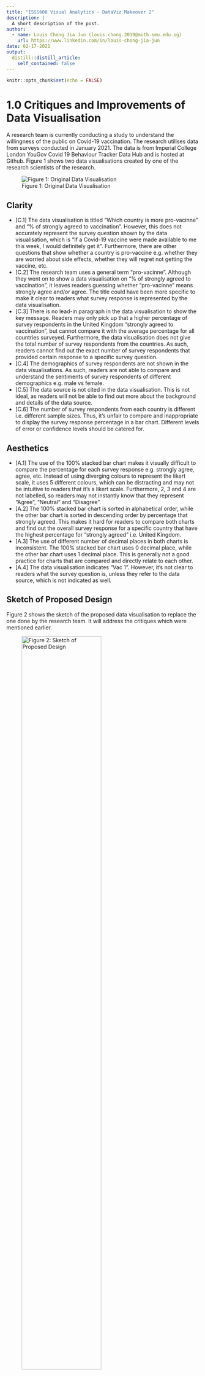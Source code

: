 ```yaml
---
title: "ISSS608 Visual Analytics - DataViz Makeover 2"
description: |
  A short description of the post.
author:
  - name: Louis Chong Jia Jun (louis.chong.2019@mitb.smu.edu.sg)
    url: https://www.linkedin.com/in/louis-chong-jia-jun
date: 02-17-2021
output:
  distill::distill_article:
    self_contained: false
---
```



```r
knitr::opts_chunk$set(echo = FALSE)
```

# 1.0 Critiques and Improvements of Data Visualisation

A research team is currently conducting a study to understand the willingness of the public on Covid-19 vaccination. The research utilises data from surveys conducted in January 2021. The data is from Imperial College London YouGov Covid 19 Behaviour Tracker Data Hub and is hosted at Github. Figure 1 shows two data visualisations created by one of the research scientists of the research.

![Figure 1: Original Data Visualisation](https://raw.githubusercontent.com/louischong1990/blog/master/Makeover2/Images/Picture1.png)

## Clarity

* [C.1] The data visualisation is titled "Which country is more pro-vacinne" and "% of strongly agreed to vaccination". However, this does not accurately represent the survey question shown by the data visualisation, which is "If a Covid-19 vaccine were made available to me this week, I would definitely get it". Furthermore, there are other questions that show whether a country is pro-vaccine e.g. whether they are worried about side effects, whether they will regret not getting the vaccine, etc.
* [C.2] The research team uses a general term "pro-vacinne". Although they went on to show a data visualisation on "% of strongly agreed to vaccination", it leaves readers guessing whether "pro-vacinne" means strongly agree and/or agree. The title could have been more specific to make it clear to readers what survey response is represented by the data visualisation.
* [C.3] There is no lead-in paragraph in the data visualisation to show the key message. Readers may only pick up that a higher percentage of survey respondents in the United Kingdom "strongly agreed to vaccination", but cannot compare it with the average percentage for all countries surveyed. Furthermore, the data visualisation does not give the total number of survey respondents from the countries. As such, readers cannot find out the exact number of survey respondents that provided certain response to a specific survey question.
* [C.4] The demographics of survey respondents are not shown in the data visualisations. As such, readers are not able to compare and understand the sentiments of survey respondents of different demographics e.g. male vs female.
* [C.5] The data source is not cited in the data visualisation. This is not ideal, as readers will not be able to find out more about the background and details of the data source.
* [C.6] The number of survey respondents from each country is different i.e. different sample sizes. Thus, it's unfair to compare and inappropriate to display the survey response percentage in a bar chart. Different levels of error or confidence levels should be catered for.

## Aesthetics

* [A.1] The use of the 100% stacked bar chart makes it visually difficult to compare the percentage for each survey response e.g. strongly agree, agree, etc. Instead of using diverging colours to represent the likert scale, it uses 5 different colours, which can be distracting and may not be intuitive to readers that it's a likert scale. Furthermore, 2, 3 and 4 are not labelled, so readers may not instantly know that they represent "Agree", "Neutral" and "Disagree".
* [A.2] The 100% stacked bar chart is sorted in alphabetical order, while the other bar chart is sorted in descending order by percentage that strongly agreed. This makes it hard for readers to compare both charts and find out the overall survey response for a specific country that have the highest percentage for "strongly agreed" i.e. United Kingdom.
* [A.3] The use of different number of decimal places in both charts is inconsistent. The 100% stacked bar chart uses 0 decimal place, while the other bar chart uses 1 decimal place. This is generally not a good practice for charts that are compared and directly relate to each other.
* [A.4] The data visualisation indicates "Vac 1". However, it's not clear to readers what the survey question is, unless they refer to the data source, which is not indicated as well.

## Sketch of Proposed Design

Figure 2 shows the sketch of the proposed data visualisation to replace the one done by the research team. It will address the critiques which were mentioned earlier.

![Figure 2: Sketch of Proposed Design](https://raw.githubusercontent.com/louischong1990/blog/master/Makeover2/Images/Sketch.jpg){width=70%}

* [C.1] A filter is shown such that readers can choose the survey question. The survey question will be reflected in the title and all data visualisations or charts will change whenever the reader selects a different survey question.
* [C.2] Specific terms are used e.g. strongly agree, agree, neutral, disagree and strongly disagree to make the chosen survey response clear to readers. Readers can also choose the survey response to look at and the title, dot plot and bar chart (breakdown of survey respondents) will change accordingly.
* [C.3] The title or lead-in paragraph can be changed by readers according to the chosen Survey Question, Survey Response and filters. It will give readers an overview on the overall survey response percentage and number of survey respondents for the selected survey question. Each data visualisation or chart will also show the number of survey respondents under each point or bar using Tooltip.
* [C.4] Readers can use the bar chart (breakdown of survey respondents) to compare and understand the sentiments of survey respondents of different demographics. In addition, they can filter based on each demographic to analyse and compare how the various data visualisations change.
* [C.5] The data source will be labelled at the bottom of the data visualisation or dashboard.
* [C.6] A parameter is created such that readers can change the confidence interval. This allows a better comparison of survey responses from countries with different sample sizes. The error bars on the dot plot will change when a different confidence interval is chosen.
* [A.1] A diverging stacked bar chart is used to represent the survey response (likert scale) instead. Diverging colours are used i.e. dark blue for strongly agree to dark red for strongly disagree. Each survey response is labelled appropriately for clarity to readers.
* [A.2] Parameters are created to allow readers to sort both the dot plot and diverging stacked bar chart at the same time. This allows better comparison of the survey responses from each country.
* [A.3] All the data visualisations or charts, titles and tooltips are standardised to show percentage in 0 decimal place. 
* [A.4] The survey questions are properly named for clarity to readers.

# 2.0 Step-by-Step Description of Data Visualisation Preparation

## Data Preparation

* The survey data from Imperial College London YouGov Covid 19 Behaviour Tracker Data Hub, hosted at Github, is downloaded by running Git Clone on RStudio ($ git clone https://github.com/YouGov-Data/covid-19-tracker).
* Data files containing responses to the 6 surveys (vac_1, vac2_1, vac2_2, vac2_3, vac2_6, vac_3) and the attributes (gender, age, household_size, household_children, employment_status) are used. This include data from Australia, Canada, Denmark, Finland, France, Germany, Italy, Japan, Netherlands, Norway, Singapore, South Korea, Spain, Sweden and United Kingdom. The relevant columns are extracted via Excel.
* Each country's data file is filtered on Excel and only rows containing responses to the 6 surveys are extracted (Figure 3).

![Figure 3: Rows with Survey Responses](https://raw.githubusercontent.com/louischong1990/blog/master/Makeover2/Images/Picture2.png)

* For Denmark, Finland, Norway and Sweden, the responses to employment status are separated into many columns. IF formula is used on Excel to collate the survey respondent's employment status in a single column and rename to the respective employment status (Full time employment, Part time employment, Full time student, Retired, Unemployed, Not working, Others) (Figure 4).

![Figure 4: Columns with Employment Status](https://raw.githubusercontent.com/louischong1990/blog/master/Makeover2/Images/Picture3.png)

* Under the columns with the survey responses, "1 - Strongly agree" and "5 - Strongly disagree" are renamed to "1" and "5" respectively to allow the diverging stacked bar chart to be built subsequently.
* Under the column with household size, "8" is renamed to "8 or more".
* Under the column with household children, "5", "6", "7" and "8" are renamed to "5 or more" and "Don't know" to "Prefer not to say".
* The various countries' data files are merged in Excel and a column is added to indicate the Country. The final dataset is saved as cleaned.xlsx. A sample of final dataset is seen in Figure 5.

![Figure 5: Final Dataset](https://raw.githubusercontent.com/louischong1990/blog/master/Makeover2/Images/Picture4.png)

## Import into Tableau

* The cleaned.xlsx is imported into Tableau (Figure 6).

![Figure 6: Import into Tableau Type](https://raw.githubusercontent.com/louischong1990/blog/master/Makeover2/Images/Picture5.png)

* The data types of Record No, Household Size and Household Children are changed to String (Figure 7).

![Figure 7: Change of Data Type](https://raw.githubusercontent.com/louischong1990/blog/master/Makeover2/Images/Picture6.png)

* The vac_1, vac2_1, vac2_2, vac2_3, vac2_6 and vac_3 columns are renamed to the respective survey questions (Figure 8). The columns are clicked and pivoted (Figure 9). This will form two columns, one for Survey Question and another for Survey Response. The two columns are renamed accordingly. Figure 10 shows the data table used for subsequent data visualisations.

![Figure 8: Rename Survey Questions](https://raw.githubusercontent.com/louischong1990/blog/master/Makeover2/Images/Picture7.png)

![Figure 9: Pivot Columns](https://raw.githubusercontent.com/louischong1990/blog/master/Makeover2/Images/Picture8.png)

![Figure 10: Data Table](https://raw.githubusercontent.com/louischong1990/blog/master/Makeover2/Images/Picture9.png)

* Moving on to the Worksheet, the Age, Country, Employment Status, Gender, Household Children, Household Size, Survey Question and Survey Response should be under Dimensions (Figure 11).

![Figure 11: Dimensions](https://raw.githubusercontent.com/louischong1990/blog/master/Makeover2/Images/Picture10.png)

* Next, we right click Survey Response to edit the aliases to the respective Survey Response (Strongly Agree, Agree, Neutral, Disagree, Strongly Disagree) to be clear to readers, as seen in Figure 12.

![Figure 12: Aliases for Survey Response](https://raw.githubusercontent.com/louischong1990/blog/master/Makeover2/Images/Picture11.png)

## Diverging Stacked Bar Chart

* First, we created calculated fields by following the step shown in Figure 13. The following calculated fields are created:
  + Number of Records: 1
  + Total Count: TOTAL(SUM([Number of Records]))
  + Count Negative: IF [Survey Response]>3 THEN 1 ELSEIF [Survey Response]=3 THEN 0.5 ELSE 0 END
  + Total Count Negative : TOTAL(SUM([Count Negative]))
  + Percentage: SUM([Number of Records])/[Total Count]
  + Gantt Start: -[Total Count Negative]/[Total Count]
  + Gantt Percent: PREVIOUS_VALUE([Gantt Start])+ZN(LOOKUP([Percentage],-1))

![Figure 13: Create Calculated Field](https://raw.githubusercontent.com/louischong1990/blog/master/Makeover2/Images/Picture12.png)

* Next, Survey Response is placed under Detail and Color, Gantt Percent under Columns (Compute Using Survey Response) and Country under Rows. This is shown in Figure 14.

![Figure 14: Diverging Stacked Bar Chart Part 1](https://raw.githubusercontent.com/louischong1990/blog/master/Makeover2/Images/Picture13.png)

* The data visualisation or chart is changed to Gantt Bar (Figure 15).

![Figure 15: Diverging Stacked Bar Chart Part 2](https://raw.githubusercontent.com/louischong1990/blog/master/Makeover2/Images/Picture14.png)

* Percentage is then placed under Size, computed using Survey Response. The colours for Survey Response are edited to diverging colours. This is shown in Figure 16.

![Figure 16: Diverging Stacked Bar Chart Part 3](https://raw.githubusercontent.com/louischong1990/blog/master/Makeover2/Images/Picture15.png)

* As it's a good practice for negative (strongly disagree and disagree) survey responses to be on the left and positive (strongly agree and agree) survey responses to be on the right, Survey Response is manually sorted, as seen in Figure 17.

![Figure 17: Diverging Stacked Bar Chart Part 4](https://raw.githubusercontent.com/louischong1990/blog/master/Makeover2/Images/Picture16.png)

* We will standardise the axis labels for Percentage to 0 decimal place, with 0.1 tick interval. We will right click to edit axis and format, as shown in Figure 18.

![Figure 18: Diverging Stacked Bar Chart Part 5](https://raw.githubusercontent.com/louischong1990/blog/master/Makeover2/Images/Picture17.png)

* To allow readers to select the survey question, Survey Question is placed under Filters. We will right click to Show Filter and the filter will appear on the right of the worksheet. The filter is changed to Single Value (dropdown) and customised to not show "All" value, as it's not useful to show the response to all surveys together. This is shown in Figure 19.

![Figure 19: Diverging Stacked Bar Chart Part 6](https://raw.githubusercontent.com/louischong1990/blog/master/Makeover2/Images/Picture18.png)

* Next, we will place Number of Records under Detail to show the number of survey respondents and edit Tooltip, as seen in Figure 20. Percentage is formatted to 0 decimal place (as explained in Figure 18).

![Figure 20: Diverging Stacked Bar Chart Part 7](https://raw.githubusercontent.com/louischong1990/blog/master/Makeover2/Images/Picture19.png)

* The title is also edited, as seen in Figure 21, for clarity to readers. Finally the worksheet is adjusted to Fit Height (Figure 22). The header for x axis (Gantt Percent) and field label for row (Country) are hidden to save space and because they should be easily understood by readers (Figure 23).

![Figure 21: Diverging Stacked Bar Chart Part 8](https://raw.githubusercontent.com/louischong1990/blog/master/Makeover2/Images/Picture20.png)

![Figure 22: Diverging Stacked Bar Chart Part 9](https://raw.githubusercontent.com/louischong1990/blog/master/Makeover2/Images/Picture21.png)

![Figure 23: Diverging Stacked Bar Chart Part 10](https://raw.githubusercontent.com/louischong1990/blog/master/Makeover2/Images/Picture30.png)

* Figure 24 shows the diverging stacked bar chart.

![Figure 24: Diverging Stacked Bar Chart (Final)](https://raw.githubusercontent.com/louischong1990/blog/master/Makeover2/Images/Picture22.png)

## Dot Plot with Error Bars

* Next, we will create a dot plot with error bars to compare survey responses from different countries of different sample sizes. Normal distribution is assumed. We will right click Create Parameter to create a parameter for Confidence Interval. If we right click to Show Parameter, readers are able to choose the confidence interval to show for the dot plot. This is shown in Figure 25.

![Figure 25: Dot Plot Part 1](https://raw.githubusercontent.com/louischong1990/blog/master/Makeover2/Images/Picture23.png)

* We will also create the following calculated fields (as explained in Figure 13):
  + Z: IF [Confidence Interval]="95%" THEN 1.959964 ELSEIF [Confidence Interval]="99%" THEN 2.575829 END
  + Margin: [Z] * SQRT(([Percentage] * (1-[Percentage]))/[Total Count])
  + Upper Limit: [Percentage]+[Margin]
  + Lower Limit: [Percentage]-[Margin]

* Country is placed under Rows, Survey Response under Detail and Percentage under Columns (Compute Using Survey Response), as seen in Figure 26.

![Figure 26: Dot Plot Part 2](https://raw.githubusercontent.com/louischong1990/blog/master/Makeover2/Images/Picture24.png)

* The following calculated field is also created to ensure that the Survey Response can be filtered without changing the percentage. We will right click this field to convert it to Discrete (Figure 27).
  + Filter (Survey Response): LOOKUP(ATTR([Survey Responses]), 0)

![Figure 27: Dot Plot Part 3](https://raw.githubusercontent.com/louischong1990/blog/master/Makeover2/Images/Picture25.png)

* Similar to the diverging stacked bar chart, Survey Question is placed under Filters, as well as Filter (Survey Response). We will right click to Show Filter and the filters will appear on the right of the worksheet. The filters are changed to Single Value (dropdown) and customised to not show "All" value, as it's not useful to show all options together. The steps were described in Figure 19 earlier. The title of Filter (Survey Response) is edited to Survey Response by Country, as seen in Figure 28.

![Figure 28: Dot Plot Part 4](https://raw.githubusercontent.com/louischong1990/blog/master/Makeover2/Images/Picture26.png)

* Next, Measure Values is placed under Columns and only Lower Limit and Upper Limit are kept (Figure 29). They are formatted to show the Percentage in 0 decimal place (as explained in Figure 18).

![Figure 29: Dot Plot Part 5](https://raw.githubusercontent.com/louischong1990/blog/master/Makeover2/Images/Picture27.png)

* The data visualisation or chart for Percentage is changed to Circle and that of Measure Values is changed to Line. Measure Names is placed under Path under Measure Values. This is shown in Figure 30.

![Figure 30: Dot Plot Part 6](https://raw.githubusercontent.com/louischong1990/blog/master/Makeover2/Images/Picture28.png)

* Dual Axis is created and the axes are synchronised, as seen in Figure 31. The axis titled "Value", which represents the upper and lower limit percentages, is hidden, as the percentage can be seen in the bottom axis as well. The field label for row (Country) is also hidden to save space and because they should be easily understood by readers (as explained in Figure 23).

![Figure 31: Dot Plot Part 7](https://raw.githubusercontent.com/louischong1990/blog/master/Makeover2/Images/Picture29.png)

* To bring the dots in front of the lines, we right click the Percentage Axis and clicked Move marks to front (Figure 32). As explained earlier in Figure 18, We will also standardise the axis labels for Percentage to 0 decimal place, with 0.1 tick interval.

![Figure 32: Dot Plot Part 8](https://raw.githubusercontent.com/louischong1990/blog/master/Makeover2/Images/Picture31.png)

* Number of Records is placed under Detail under Percentage to show the number of survey respondents. The Tooltip for Percentage and Measure Values are edited, as seen in Figure 33. The Title is edited, as seen in Figure 34, to indicate the Survey Response represented by the dot plot.

![Figure 33: Dot Plot Part 9](https://raw.githubusercontent.com/louischong1990/blog/master/Makeover2/Images/Picture32.png)

![Figure 34: Dot Plot Part 10](https://raw.githubusercontent.com/louischong1990/blog/master/Makeover2/Images/Picture33.png)

* The Color for Percentage and Measure Values are changed to black and light blue respectively. The worksheet is adjusted to Fit Height (as explained in Figure 22). Figure 35 shows the dot plot with error bars.

![Figure 35: Dot Plot with Error Bars (Final)](https://raw.githubusercontent.com/louischong1990/blog/master/Makeover2/Images/Picture34.png)

## Title / Lead-in Paragraph

* Next, we wish to have a title or lead-in paragraph to allow indicate the relevant survey question, overall survey response percentage and number of survey respondents.
* A new worksheet is created. Survey Response, Percentage and Total Count are placed under Detail (Figure 36).

![Figure 36: Title Part 1](https://raw.githubusercontent.com/louischong1990/blog/master/Makeover2/Images/Picture35.png)

* Survey Question and Filter (Survey Response) are placed under Filters. We will right click to Show Filter and the filters will appear on the right of the worksheet. The Survey Question and Filter (Survey Response) filters are changed to Single Value (dropdown) and customised to not show "All" value, as it's not useful to show all options together. The steps were described in Figure 19 earlier. The title of Filter (Survey Response) is edited to Overall Survey Response, as explained in Figure 28.
* The title is edited and Figure 37 shows the interactive title or lead-in paragraph that will be used for the dashboard.

![Figure 37: Title Part 2](https://raw.githubusercontent.com/louischong1990/blog/master/Makeover2/Images/Picture36.png)

## Bar Chart (Breakdown by Demographics)

* Next, we will create a bar chart that will break down the survey respondents by demographics e.g. Gender. This will allow readers to compare and understand the sentiments of survey respondents of different demographics.
* A parameter, Demographic, is created, as seen in Figure 38 and explained earlier in Figure 25. We will right click Show Parameter and readers will be able to select the demographic to show.

![Figure 38: Bar Chart Part 1](https://raw.githubusercontent.com/louischong1990/blog/master/Makeover2/Images/Picture37.png)

* We will also create the following calculated field (as explained in Figure 13):
  + Demographic: IF [Parameters].[Demographic]="Gender" THEN [Gender] ELSEIF [Parameters].[Demographic]="Household Children" THEN [Household Children] ELSEIF [Parameters].[Demographic]="Household Size" THEN [Household Size] ELSEIF [Parameters].[Demographic]="Employment Status" THEN [Employment Status] END
* Demographic is placed under Rows, Percentage under Columns, Number of Records under Detail, Survey Question and Survey Response under Filters.
* We will right click to Show Filter and the filters will appear on the right of the worksheet. The Survey Question and Filter (Survey Response) filters are changed to Single Value (dropdown). Here, only the Survey Question filter is customised to not show "All" value, as it's not useful to show all options together. The steps were described in Figure 19 earlier. The title of Filter (Survey Response) is edited to Survey Response, as explained in Figure 28.
* As explained earlier in Figure 18, We will standardise the axis labels for Percentage to 0 decimal place, with 0.1 tick interval.
* The title is edited, as seen in Figure 39. The Tooltip is also edited, as seen in Figure 40.

![Figure 39: Bar Chart Part 2](https://raw.githubusercontent.com/louischong1990/blog/master/Makeover2/Images/Picture38.png)

![Figure 40: Bar Chart Part 3](https://raw.githubusercontent.com/louischong1990/blog/master/Makeover2/Images/Picture39.png)

* The field label for row (Demographic) is hidden to save space and because it's indicated in the title. The step is explained in Figure 23.
* The Color and Border of the bar chart are changed to make the chart more aesthetically pleasing and clearer. The worksheet is adjusted to Fit Height (as explained in Figure 22). Figure 41 shows the bar chart (breakdown by demographics).

![Figure 41: Bar Chart (Final)](https://raw.githubusercontent.com/louischong1990/blog/master/Makeover2/Images/Picture40.png)

## Interactive and Synchronised Filters

* To ensure the applied filters are synchronised across worksheets so that it can be reflected in all relevant data visualisations on dashboard, we will first place all the relevant filters in one of the worksheets e.g. Dot Plot with Error Bars.
* The following are placed under Filters. The filters are shown and the respective properties are applied. The steps were described in Figure 19 earlier.
  + Gender (Single Value Dropdown)
  + Household Size, Household Children, Employment Status (Multiple Values Dropdown)
  + Age (Continuous, Range of Values) (Figure 42)

![Figure 42: Filters Part 1](https://raw.githubusercontent.com/louischong1990/blog/master/Makeover2/Images/Picture41.png)

* To apply the filters across worksheets, we right click each of the relevant filters (Survey Question, Gender, Age, Household Size, Household Children, Employment Status) and apply it to all using related data sources (Figure 43).

![Figure 43: Filters Part 2](https://raw.githubusercontent.com/louischong1990/blog/master/Makeover2/Images/Picture42.png)

* Next, we wish to make the filter interactive i.e. when we click the country in the dot plot with error bars and diverging stacked bar chart, the bar chart (breakdown by demographics) will be filtered accordingly in the dashboard. Figure 44 shows the steps to create this filter, which is under Actions, Add Action, Filter. A filter action will be reflected under Filters, as seen in Figure 45.

![Figure 44: Filters Part 3](https://raw.githubusercontent.com/louischong1990/blog/master/Makeover2/Images/Picture43.png)

![Figure 45: Filters Part 4](https://raw.githubusercontent.com/louischong1990/blog/master/Makeover2/Images/Picture44.png)

## Dashboard

* Finally, the dashboard is created. First, the size is changed to Automatic, as seen in Figure 46.

![Figure 46: Dashboard Part 1](https://raw.githubusercontent.com/louischong1990/blog/master/Makeover2/Images/Picture45.png)

* The 4 worksheets (Title, Dot Plot with Error Bars, Diverging Stacked Bar Chart, Breakdown) are added to the dashboard. Relevant filters are kept in the dashboard and they are changed to Floating (Figure 47) to allow easy size adjustment.

![Figure 47: Dashboard Part 2](https://raw.githubusercontent.com/louischong1990/blog/master/Makeover2/Images/Picture46.png)

* The relevant test descriptions are added to the dashboard to direct readers on how to use the dashboard. The data source is labelled by adding a Text object (Figure 48 and 49).

![Figure 48: Dashboard Part 3](https://raw.githubusercontent.com/louischong1990/blog/master/Makeover2/Images/Picture47.png)

![Figure 49: Dashboard Part 4](https://raw.githubusercontent.com/louischong1990/blog/master/Makeover2/Images/Picture48.png)

* To allow readers to observe the changes when different filters are applied, the animation is switched on (Figure 50).

![Figure 50: Dashboard Part 5](https://raw.githubusercontent.com/louischong1990/blog/master/Makeover2/Images/Picture49.png)

* To allow the sorting of the dot plot and diverging stacked bar chart to be synchronised and allow better comparison of survey responses from each country, we go back to the dot plot to create two parameters (Sort By, Sort Order), as seen in Figure 51. Steps to create a parameter was earlier explained in Figure 25.

![Figure 51: Sorting Part 1](https://raw.githubusercontent.com/louischong1990/blog/master/Makeover2/Images/Picture50.png)

* We will also create the following calculated field (as explained in Figure 13):
  + Sort Field: CASE [Sort By] WHEN "Percentage" THEN [Percentage] * [Sort Order] WHEN "Alphabetical" THEN MIN(ASCII([Country])) * [Sort Order] END
* Sort Field is then applied to sort Country in both the dot plot and diverging stacked bar chart (Figure 52).

![Figure 52: Sorting Part 2](https://raw.githubusercontent.com/louischong1990/blog/master/Makeover2/Images/Picture51.png)

# 3.0 Proposed Data Visualisation Using Tableau

* Figure 53 shows the dashboard.

![Figure 53: Dashboard](https://raw.githubusercontent.com/louischong1990/blog/master/Makeover2/Images/Dashboard.png)

## Major Observations



